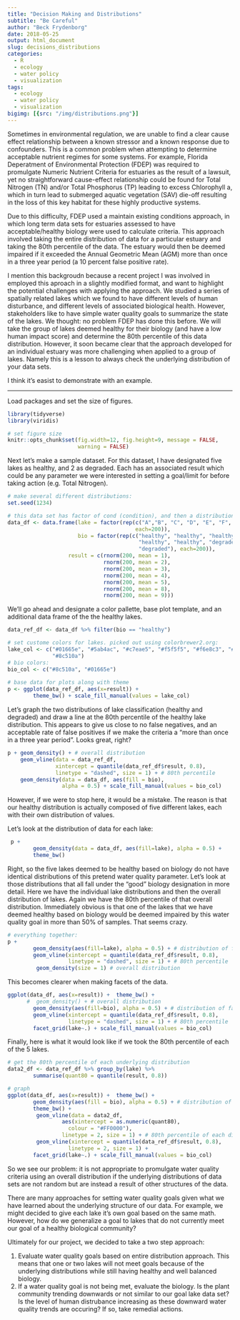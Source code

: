 ```yaml
---
title: "Decision Making and Distributions"
subtitle: "Be Careful"
author: "Beck Frydenborg"
date: 2018-05-25
output: html_document
slug: decisions_distributions
categories:
  - R
  - ecology
  - water policy
  - visualization
tags:
  - ecology
  - water policy
  - visualization
bigimg: [{src: "/img/distributions.png"}] 
---
```


Sometimes in environmental regulation, we are unable to find a clear cause effect relationship between a known stressor and a known response due to confounders. This is a common problem when attempting to determine acceptable nutrient regimes for some systems. For example, Florida Deperatment of Environmental Protection (FDEP) was required to promulgate Numeric Nutrient Criteria for estuaries as the result of a lawsuit, yet no straightforward cause-effect relationship could be found for Total Nitrogen (TN) and/or Total Phosphorus (TP) leading to excess Chlorophyll a, which in turn lead to submerged aquatic vegetation (SAV) die-off resulting in the loss of this key habitat for these highly productive systems.

Due to this difficulty, FDEP used a maintain existing conditions approach, in which long term data sets for estuaries assessed to have acceptable/healthy biology were used to calculate criteria. This approach involved taking the entire distribution of data for a particular estuary and taking the 80th percentile of the data. The estuary would then be deemed impaired if it exceeded the Annual Geometric Mean (AGM) more than once in a three year period (a 10 percent false positive rate). 

I mention this backgroudn because a recent project I was involved in employed this aproach in a slightly modified format, and want to highlight the potential challenges with applying the approach. We studied a series of spatially related lakes which we found to have different levels of human disturbance, and different levels of associated biological health. However, stakeholders like to have simple water quality goals to summarize the state of the lakes. We thought: no problem FDEP has done this before. We will take the group of lakes deemed healthy for their biology (and have a low human impact score) and determine the 80th percentile of this data distribution. However, it soon became clear that the approach developed for an individual estuary was more challenging when applied to a group of lakes. Namely this is a lesson to always check the underlying distribution of your data sets.

I think it's easist to demonstrate with an example.

***

Load packages and set the size of figures.

```r
library(tidyverse)
library(viridis)

# set figure size
knitr::opts_chunk$set(fig.width=12, fig.height=9, message = FALSE, 
                      warning = FALSE)
```

Next let's make a sample dataset. For this dataset, I have designated five lakes as healthy, and 2 as degraded. Each has an associated result which could be any parameter we were interested in setting a goal/limit for before taking action (e.g. Total Nitrogen). 

```r
# make several different distributions:
set.seed(1234)

# this data set has factor of cond (condition), and then a distribution of results
data_df <- data.frame(lake = factor(rep(c("A","B", "C", "D", "E", "F", "G"), 
                                        each=200)),
                      bio = factor(rep(c("healthy", "healthy", "healthy", 
                                         "healthy", "healthy", "degraded", 
                                         "degraded"), each=200)),
                   result = c(rnorm(200, mean = 1),
                              rnorm(200, mean = 2),
                              rnorm(200, mean = 3),
                              rnorm(200, mean = 4),
                              rnorm(200, mean = 5),
                              rnorm(200, mean = 8),
                              rnorm(200, mean = 9)))
```

We'll go ahead and designate a color pallette, base plot template, and an additional data frame of the the healthy lakes. 

```r
data_ref_df <- data_df %>% filter(bio == "healthy")

# set custome colors for lakes. picked out using colorbrewer2.org:
lake_col <- c("#01665e", "#5ab4ac", "#c7eae5", "#f5f5f5", "#f6e8c3", "#d8b365",
              "#8c510a")
# bio colors:
bio_col <- c("#8c510a", "#01665e")
        
# base data for plots along with theme
p <- ggplot(data_ref_df, aes(x=result)) + 
        theme_bw() + scale_fill_manual(values = lake_col)
```

Let's graph the two distributions of lake classification (healthy and degraded) and draw a line at the 80th percentile of the healthy lake distribution. This appears to give us close to no false negatives, and an acceptable rate of false positives if we make the criteria a "more than once in a three year period". Looks great, right?

```r
p + geom_density() + # overall distribution
    geom_vline(data = data_ref_df, 
               xintercept = quantile(data_ref_df$result, 0.8), 
               linetype = "dashed", size = 1) + # 80th percentile
    geom_density(data = data_df, aes(fill = bio), 
                 alpha = 0.5) + scale_fill_manual(values = bio_col) 
```

However, if we were to stop here, it would be a mistake. The reason is that our healthy distribution is actually composed of five different lakes, each with their own distribution of values. 

Let's look at the distribution of data for each lake:

```r
 p + 
        geom_density(data = data_df, aes(fill=lake), alpha = 0.5) +
        theme_bw()
```

Right, so the five lakes deemed to be healthy based on biology do not have identical distributions of this pretend water quality parameter. Let's look at those distributions that all fall under the "good" biology designation in more detail. Here we have the individual lake distributions and then the overall distribution of lakes. Again we have the 80th percentile of that overall distribution. Immediately obvious is that one of the lakes that we have deemed healthy based on biology would be deemed impaired by this water quality goal in more than 50% of samples. That seems crazy.

```r
# everything together:
p + 
        geom_density(aes(fill=lake), alpha = 0.5) + # distribution of factors
        geom_vline(xintercept = quantile(data_ref_df$result, 0.8), 
                   linetype = "dashed", size = 1) + # 80th percentile
         geom_density(size = 1) # overall distribution
```

This becomes clearer when making facets of the data.

```r
ggplot(data_df, aes(x=result)) +  theme_bw() +
      #  geom_density() + # overall distribution
        geom_density(aes(fill=bio), alpha = 0.5) + # distribution of factors
        geom_vline(xintercept = quantile(data_ref_df$result, 0.8), 
                   linetype = "dashed", size = 1) + # 80th percentile
        facet_grid(lake~.) + scale_fill_manual(values = bio_col) 

```

Finally, here is what it would look like if we took the 80th percentile of each of the 5 lakes.

```r
# get the 80th percentile of each underlying distribution
data2_df <- data_ref_df %>% group_by(lake) %>%
        summarise(quant80 = quantile(result, 0.8))

# graph
ggplot(data_df, aes(x=result)) +  theme_bw() +
        geom_density(aes(fill = bio), alpha = 0.5) + # distribution of factors
        theme_bw() +
         geom_vline(data = data2_df, 
                 aes(xintercept = as.numeric(quant80),
                   colour = "#FF0000"), 
                 linetype = 2, size = 1) + # 80th percentile of each dist
         geom_vline(xintercept = quantile(data_ref_df$result, 0.8), 
                   linetype = 2, size = 1) +
        facet_grid(lake~.) + scale_fill_manual(values = bio_col) 
```

So we see our problem: it is not appropriate to promulgate water quality criteria using an overall distribution if the underlying distributions of data sets are not random but are instead a result of other structures of the data.

There are many approaches for setting water quality goals given what we have learned about the underlying structure of our data. For example, we might decided to give each lake it's own goal based on the same math. However, how do we generalize a goal to lakes that do not currently meet our goal of a healthy biological community?

Ultimately for our project, we decided to take a two step approach:

1. Evaluate water quality goals based on entire distribution approach. This means that one or two lakes will not meet goals because of the underlying distributions while still having healthy and well balanced biology.
2. If a water quality goal is not being met, evaluate the biology. Is the plant community trending downwards or not similar to our goal lake data set? Is the level of human distrubance increasing as these downward water quality trends are occuring? If so, take remedial actions.